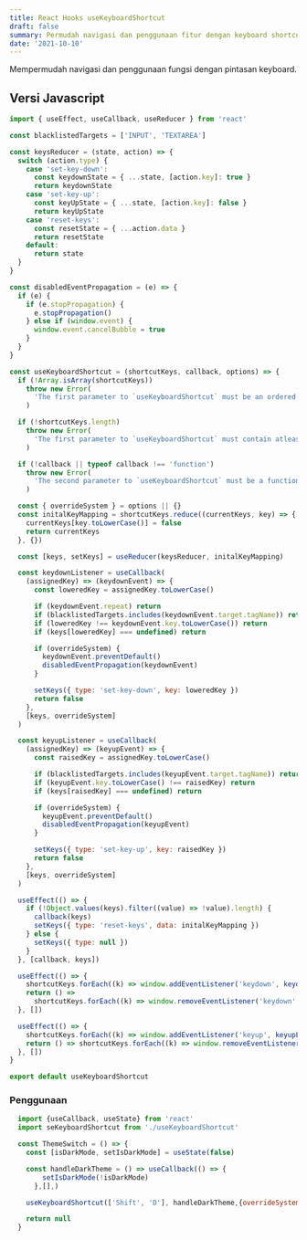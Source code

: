 ```yaml
---
title: React Hooks useKeyboardShortcut
draft: false
summary: Permudah navigasi dan penggunaan fitur dengan keyboard shortcut.
date: '2021-10-10'
---
```


Mempermudah navigasi dan penggunaan fungsi dengan pintasan keyboard.

## Versi Javascript

```js:useKeyboardShortcut.js
import { useEffect, useCallback, useReducer } from 'react'

const blacklistedTargets = ['INPUT', 'TEXTAREA']

const keysReducer = (state, action) => {
  switch (action.type) {
    case 'set-key-down':
      const keydownState = { ...state, [action.key]: true }
      return keydownState
    case 'set-key-up':
      const keyUpState = { ...state, [action.key]: false }
      return keyUpState
    case 'reset-keys':
      const resetState = { ...action.data }
      return resetState
    default:
      return state
  }
}

const disabledEventPropagation = (e) => {
  if (e) {
    if (e.stopPropagation) {
      e.stopPropagation()
    } else if (window.event) {
      window.event.cancelBubble = true
    }
  }
}

const useKeyboardShortcut = (shortcutKeys, callback, options) => {
  if (!Array.isArray(shortcutKeys))
    throw new Error(
      'The first parameter to `useKeyboardShortcut` must be an ordered array of `KeyboardEvent.key` strings.'
    )

  if (!shortcutKeys.length)
    throw new Error(
      'The first parameter to `useKeyboardShortcut` must contain atleast one `KeyboardEvent.key` string.'
    )

  if (!callback || typeof callback !== 'function')
    throw new Error(
      'The second parameter to `useKeyboardShortcut` must be a function that will be envoked when the keys are pressed.'
    )

  const { overrideSystem } = options || {}
  const initalKeyMapping = shortcutKeys.reduce((currentKeys, key) => {
    currentKeys[key.toLowerCase()] = false
    return currentKeys
  }, {})

  const [keys, setKeys] = useReducer(keysReducer, initalKeyMapping)

  const keydownListener = useCallback(
    (assignedKey) => (keydownEvent) => {
      const loweredKey = assignedKey.toLowerCase()

      if (keydownEvent.repeat) return
      if (blacklistedTargets.includes(keydownEvent.target.tagName)) return
      if (loweredKey !== keydownEvent.key.toLowerCase()) return
      if (keys[loweredKey] === undefined) return

      if (overrideSystem) {
        keydownEvent.preventDefault()
        disabledEventPropagation(keydownEvent)
      }

      setKeys({ type: 'set-key-down', key: loweredKey })
      return false
    },
    [keys, overrideSystem]
  )

  const keyupListener = useCallback(
    (assignedKey) => (keyupEvent) => {
      const raisedKey = assignedKey.toLowerCase()

      if (blacklistedTargets.includes(keyupEvent.target.tagName)) return
      if (keyupEvent.key.toLowerCase() !== raisedKey) return
      if (keys[raisedKey] === undefined) return

      if (overrideSystem) {
        keyupEvent.preventDefault()
        disabledEventPropagation(keyupEvent)
      }

      setKeys({ type: 'set-key-up', key: raisedKey })
      return false
    },
    [keys, overrideSystem]
  )

  useEffect(() => {
    if (!Object.values(keys).filter((value) => !value).length) {
      callback(keys)
      setKeys({ type: 'reset-keys', data: initalKeyMapping })
    } else {
      setKeys({ type: null })
    }
  }, [callback, keys])

  useEffect(() => {
    shortcutKeys.forEach((k) => window.addEventListener('keydown', keydownListener(k)))
    return () =>
      shortcutKeys.forEach((k) => window.removeEventListener('keydown', keydownListener(k)))
  }, [])

  useEffect(() => {
    shortcutKeys.forEach((k) => window.addEventListener('keyup', keyupListener(k)))
    return () => shortcutKeys.forEach((k) => window.removeEventListener('keyup', keyupListener(k)))
  }, [])
}

export default useKeyboardShortcut

```

### Penggunaan

```js:toggleDarkMode.js
  import {useCallback, useState} from 'react'
  import seKeyboardShortcut from './useKeyboardShortcut'

  const ThemeSwitch = () => {
    const [isDarkMode, setIsDarkMode] = useState(false)

    const handleDarkTheme = () => useCallback(() => {
        setIsDarkMode(!isDarkMode)
      },[],)

    useKeyboardShortcut(['Shift', 'D'], handleDarkTheme,{overrideSystem: true})

    return null
  }
```
